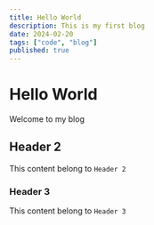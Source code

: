 ```yaml
---
title: Hello World
description: This is my first blog
date: 2024-02-20
tags: ["code", "blog"]
published: true
---
```


# Hello World

Welcome to my blog

## Header 2

This content belong to `Header 2`

### Header 3

This content belong to `Header 3`